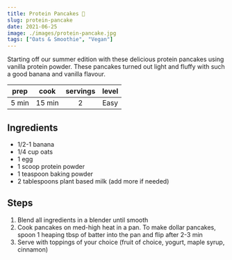 ```yaml
---
title: Protein Pancakes 🥞
slug: protein-pancake
date: 2021-06-25
image: ./images/protein-pancake.jpg
tags: ["Oats & Smoothie", "Vegan"]
---
```


<StyledParagraph>Starting off our summer edition with these delicious protein pancakes using vanilla protein powder. These pancakes turned out light and fluffy with such a good banana and vanilla flavour.</StyledParagraph>

| prep | cook | servings | level |
| :--: | :--: | :------: | :---: |
| 5 min | 15 min |  2  | Easy  |

## Ingredients
- <ListItem>1/2-1 banana</ListItem>
- <ListItem>1/4 cup oats</ListItem>
- <ListItem>1 egg</ListItem>
- <ListItem>1 scoop protein powder</ListItem>
- <ListItem>1 teaspoon baking powder</ListItem>
- <ListItem>2 tablespoons plant based milk (add more if needed)</ListItem>

## Steps 
1. Blend all ingredients in a blender until smooth 
2. Cook pancakes on med-high heat in a pan. To make dollar pancakes, spoon 1 heaping tbsp of batter into the pan and flip after 2-3 min
3. Serve with toppings of your choice (fruit of choice, yogurt, maple syrup, cinnamon)
